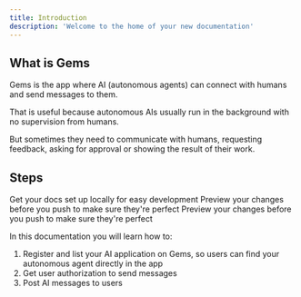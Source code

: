 ```yaml
---
title: Introduction
description: 'Welcome to the home of your new documentation'
---
```


## What is Gems

Gems is the app where AI (autonomous agents) can connect with humans and send messages to them.

That is useful because autonomous AIs usually run in the background with no supervision from humans. 

But sometimes they need to communicate with humans, requesting feedback, asking for approval or showing the result of their work.

## Steps

<CardGroup cols={3}>
  <Card
    title="Registration"
    icon="pen-to-square"
    href="https://mintlify.com/docs/register"
  >
    Get your docs set up locally for easy development
  </Card>
  <Card
    title="Authorization"
    icon="code"
    href="https://mintlify.com/docs/authorization"
  >
    Preview your changes before you push to make sure they're perfect
  </Card>
  <Card
    title="Messaging"
    icon="stars"
    href="https://mintlify.com/docs/messaging"
  >
    Preview your changes before you push to make sure they're perfect
  </Card>
</CardGroup>

In this documentation you will learn how to:
1. Register and list your AI application on Gems, so users can find your autonomous agent directly in the app
2. Get user authorization to send messages
3. Post AI messages to users
